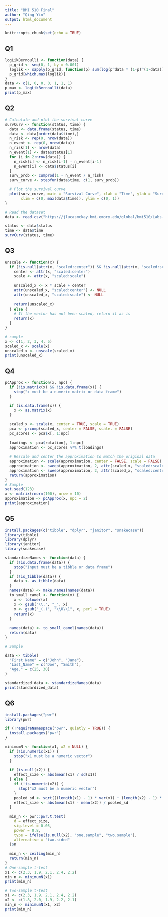 ```yaml
---
title: "BMI 510 Final"
author: "Qing Yin"
output: html_document
---
```


```r
knitr::opts_chunk$set(echo = TRUE)
```

## Q1

```r
logLikBernoulli <- function(data) {
  p_grid <- seq(0, 1, by = 0.001)
  loglik <- sapply(p_grid, function(p) sum(log(p^data * (1-p)^(1-data))))
  p_grid[which.max(loglik)]
}
data <- c(1, 0, 0, 0, 1, 1, 1)
p_max <- logLikBernoulli(data)
print(p_max)
```

## Q2

```r
# Calculate and plot the survival curve
survCurv <- function(status, time) {
  data <- data.frame(status, time)
  data <- data[order(data$time),]
  n_risk <- rep(0, nrow(data))
  n_event <- rep(0, nrow(data))
  n_risk[1] <- nrow(data)
  n_event[1] <- data$status[1]
  for (i in 2:nrow(data)) {
    n_risk[i] <- n_risk[i-1] - n_event[i-1]
    n_event[i] <- data$status[i]
  }
  surv_prob <- cumprod(1 - n_event / n_risk)
  surv_curve <- stepfun(data$time, c(1, surv_prob))

  # Plot the survival curve
  plot(surv_curve, main = "Survival Curve", xlab = "Time", ylab = "Survival Probability",
       xlim = c(0, max(data$time)), ylim = c(0, 1))
}

# Read the dataset
data <- read.csv("https://jlucasmckay.bmi.emory.edu/global/bmi510/Labs-Materials/survival.csv")

status <- data$status
time <- data$time
survCurv(status, time)
```

## Q3

```r
unscale <- function(x) {
  if (!is.null(attr(x, "scaled:center")) && !is.null(attr(x, "scaled:scale"))) {
    center <- attr(x, "scaled:center")
    scale <- attr(x, "scaled:scale")
  
    unscaled_x <- x * scale + center
    attr(unscaled_x, "scaled:center") <- NULL
    attr(unscaled_x, "scaled:scale") <- NULL
    
    return(unscaled_x)
  } else {
    # If the vector has not been scaled, return it as is
    return(x)
  }
}

# sample 
x <- c(1, 2, 3, 4, 5)
scaled_x <- scale(x)
unscaled_x <- unscale(scaled_x)
print(unscaled_x)
```

## Q4

```r
pcApprox <- function(x, npc) {
  if (!is.matrix(x) && !is.data.frame(x)) {
    stop("x must be a numeric matrix or data frame")
  }

  if (is.data.frame(x)) {
    x <- as.matrix(x)
  }
 
  scaled_x <- scale(x, center = TRUE, scale = TRUE)
  pca <- prcomp(scaled_x, center = FALSE, scale. = FALSE)
  pc_scores <- pca$x[, 1:npc]
  
  loadings <- pca$rotation[, 1:npc]
  approximation <- pc_scores %*% t(loadings)
  
  # Rescale and center the approximation to match the original data
  approximation <- scale(approximation, center = FALSE, scale = FALSE)
  approximation <- sweep(approximation, 2, attr(scaled_x, "scaled:scale"), FUN = "*")
  approximation <- sweep(approximation, 2, attr(scaled_x, "scaled:center"), FUN = "+")
  return(approximation)
}
# Sample
set.seed(123)
x <- matrix(rnorm(100), nrow = 10)
approximation <- pcApprox(x, npc = 2)
print(approximation)
```

## Q5

```r
install.packages(c("tibble", "dplyr", "janitor", "snakecase"))
library(tibble)
library(dplyr)
library(janitor)
library(snakecase)

standardizeNames <- function(data) {
  if (!is.data.frame(data)) {
    stop("Input must be a tibble or data frame")
  }
  if (!is_tibble(data)) {
    data <- as_tibble(data)
  }
  names(data) <- make.names(names(data))
  to_small_camel <- function(x) {
    x <- tolower(x)
    x <- gsub("\\.", "_", x)
    x <- gsub("_(.)", "\\U\\1", x, perl = TRUE)
    return(x)
  }
  
  names(data) <- to_small_camel(names(data))
  return(data)
}

# Sample

data <- tibble(
  "First Name" = c("John", "Jane"),
  "Last_Name" = c("Doe", "Smith"),
  "Age." = c(25, 30)
)

standardized_data <- standardizeNames(data)
print(standardized_data)
```

## Q6

```r

install.packages("pwr")
library(pwr)

if (!requireNamespace("pwr", quietly = TRUE)) {
  install.packages("pwr")
}

minimumN <- function(x1, x2 = NULL) {
  if (!is.numeric(x1)) {
    stop("x1 must be a numeric vector")
  }
  
  if (is.null(x2)) {
    effect_size <- abs(mean(x1) / sd(x1))
  } else {
    if (!is.numeric(x2)) {
      stop("x2 must be a numeric vector")
    }
    pooled_sd <- sqrt(((length(x1) - 1) * var(x1) + (length(x2) - 1) * var(x2)) / (length(x1) + length(x2) - 2))
    effect_size <- abs(mean(x1) - mean(x2)) / pooled_sd
  }
  
  min_n <- pwr::pwr.t.test(
    d = effect_size,
    sig.level = 0.05,
    power = 0.8,
    type = ifelse(is.null(x2), "one.sample", "two.sample"),
    alternative = "two.sided"
  )$n
  
  min_n <- ceiling(min_n)
  return(min_n)
}
# One-sample t-test
x1 <- c(2.3, 1.9, 2.1, 2.4, 2.2)
min_n <- minimumN(x1)
print(min_n)

# Two-sample t-test
x1 <- c(2.3, 1.9, 2.1, 2.4, 2.2)
x2 <- c(1.8, 2.0, 1.9, 2.2, 2.1)
min_n <- minimumN(x1, x2)
print(min_n)

```


